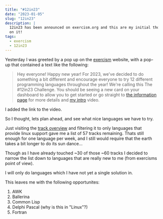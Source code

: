 ```yaml
---
title: "#12in23"
date: "2023-01-05"
slug: "12in23"
description: |
  12in23 has been announced on exercism.org and this are my initial thoughts
  on it!
tags:
  - exercism
  - 12in23
---
```



Yesterday I was greeted by a pop up on the [exercism] website, with a pop-up
that contained a text like the following:

> Hey everyone! Happy new year! For 2023, we've decided to do something a bit
> different and encourage everyone to try 12 different programming languages
> throughout the year! We're calling this The #12in23 Challenge. You should be
> seeing a new card on your dashboard to allow you to get started or go
> straight to [the information page][info] for more details and [my
> intro][12in23-vlog] video.

<NoteBox>
  <p>I added the link to the video.</p>
</NoteBox>

So I thought, lets plan ahead, and see what nice languages we have to try.

Just visiting the [track overview][tracks] and filtering it to only languages
that provide linux support gave me a list of 57 tracks remaining. Thats still
enough for one language per week, and I still would require that the earth takes
a bit longer to do its sun dance…

Though as I have already touched ~30 of those ~60 tracks I decided to narrow the
list down to languages that are really new to me (from exercisms point of view).

I will only do languages which I have not yet a single solution in.

This leaves me with the following opportunites:

1.  AWK
2.  Ballerina
3.  Common Lisp
4.  Delphi Pascal (why is this in "Linux"?)
5.  Fortran
6.  Groovy
7.  Kotlin
8.  MIPS Assembly
9.  Objective-C
10. Perl
11. Pharo
12. PL/SQL
13. PureScript
14. R
15. Raku
16. ReasonML
17. Red
18. Standard ML
19. Swift
20. Tcl
21. Unison
22. VB.Net
23. Vim script
24. WebAssembly
25. Wren
26. x86-64 Assembly

Among those I explicitely do not want to try

1. Delphi Pascal (as it is basically windows only)
2. MIPS Assembly (I had assembly during study, nothing I want to spent to much time with)
3. Objective-C (Isn't that Mac only?)
4. Swift (see Objective-C)
5. Unison (not a friend of this cloud only thing)
6. x86-64 Assembly (see MIPS Assembly)

So this leaves me with 20 languages to try…

As I do not want to have a though start right now, I will pick something that I
know that is available for NixOS to not have to do the nasty packaging at the
start.

Also it shall be something I am at least distantly familiar with, so I will try
out "Common Lisp" during January.

For the following 11 months, I will try a mix of randomness and manually filtering
the input/output of the randomness, to avoid far to heavy tasks for the travel
seasons or when there is a lot of work to do.

Also I might cancel individual tracks after the announcement of doing them, if
I realize that setting them up on NixOS is too cumbersome…

I will keep some notes about my progress here.

[exercism]: https//www.exercism.org/
[info]: https://exercism.org/challenges/12in23
[12in23-vlog]: https://youtu.be/Svzev-9shKs
[tracks]: https://exercism.org/tracks
